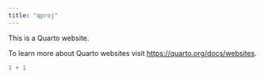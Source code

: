 ```yaml
---
title: "qproj"
---
```


This is a Quarto website.

To learn more about Quarto websites visit <https://quarto.org/docs/websites>.

```r
1 + 1
```
